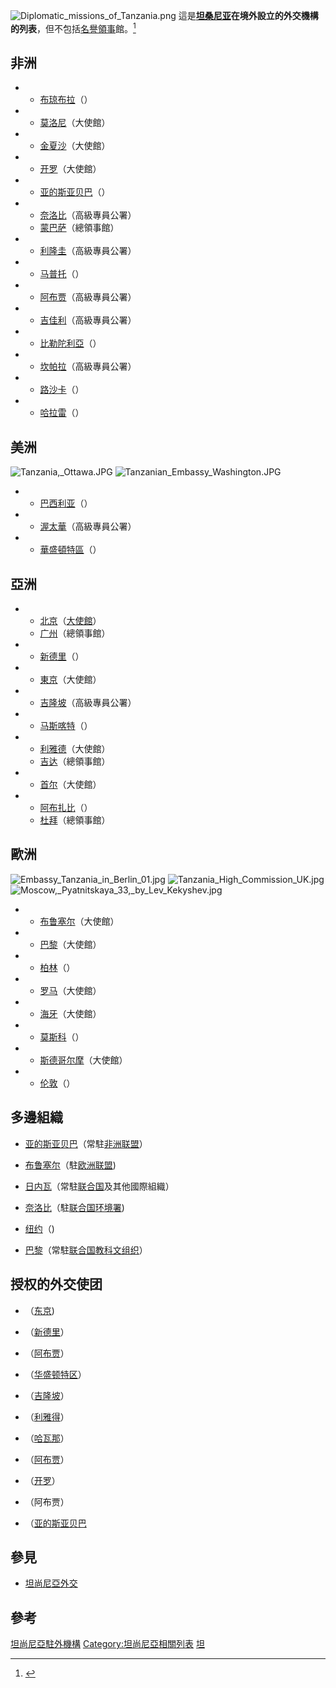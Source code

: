 {{NoteTA
|G1=Toponym
}}
[[File:Diplomatic_missions_of_Tanzania.png|thumb]]
這是'''[[坦桑尼亚|坦桑尼亚]]在境外設立的外交機構的列表'''，但不包括[[名譽領事|名譽領事]]館。<ref>{{cite web |url=http://www.foreign.go.tz/index.php/missions/ |title=Tanzania Missions Abroad |date= |work= |publisher={{link-en|坦尚尼亞外交和國際合作部|Ministry of Foreign Affairs and International Cooperation (Tanzania)}} |accessdate=2013年3月17日 |archive-url=https://web.archive.org/web/20130402043607/http://www.foreign.go.tz/index.php/missions/ |archive-date=2013年4月2日 |dead-url=yes }}{{en}}</ref>

==非洲==
*{{BDI}}
** [[布琼布拉|布琼布拉]]（{{link-en|坦尚尼亞駐蒲隆地大使館|Embassy of Tanzania, Bujumbura|大使館}}）
*{{COM}}
** [[莫洛尼|莫洛尼]]（大使館）
*{{COD}}
** [[金夏沙|金夏沙]]（大使館）
*{{EGY}}
** [[开罗|开罗]]（大使館）
*{{ETH}}
** [[亚的斯亚贝巴|亚的斯亚贝巴]]（{{link-en|坦尚尼亞駐衣索比亞大使館|Embassy of Tanzania, Addis Ababa|大使館}}）
*{{KEN}}
** [[奈洛比|奈洛比]]（高級專員公署）
** [[蒙巴萨|蒙巴萨]]（總領事館）
*{{MWI}}
** [[利隆圭|利隆圭]]（高級專員公署）
*{{MOZ}}
** [[马普托|马普托]]（{{link-en|坦尚尼亞駐莫三比克高級專員公署|High Commission of Tanzania, Maputo|高級專員公署}}）
*{{NGA}}
** [[阿布贾|阿布贾]]（高級專員公署）
*{{RWA}}
** [[吉佳利|吉佳利]]（高級專員公署）
*{{ZAF}}
** [[比勒陀利亞|比勒陀利亞]]（{{link-en|坦尚尼亞駐南非高級專員公署|High Commission of Tanzania, Pretoria|高級專員公署}}）
*{{UGA}}
** [[坎帕拉|坎帕拉]]（高級專員公署）
*{{ZMB}}
** [[路沙卡|路沙卡]]（{{link-en|坦尚尼亞駐尚比亞高級專員公署|High Commission of Tanzania, Lusaka|高級專員公署}}）
*{{ZWE}}
** [[哈拉雷|哈拉雷]]（{{link-en|坦尚尼亞駐辛巴威大使館|Embassy of Tanzania, Harare|大使館}}）

==美洲==
[[Image:Tanzania,_Ottawa.JPG|thumb]]
[[File:Tanzanian_Embassy_Washington.JPG|thumb]]
*{{BRA}}
** [[巴西利亚|巴西利亚]]（{{link-en|坦尚尼亞駐巴西大使館|Embassy of Tanzania, Brasília|大使館}}）
*{{CAN}}
** [[渥太華|渥太華]]（高級專員公署）
*{{USA}}
** [[华盛顿哥伦比亚特区|華盛頓特區]]（{{link-en|坦尚尼亞駐美國大使館|Embassy of Tanzania, Washington, D.C.|大使館}}）

==亞洲==
*{{CHN}}
** [[北京市|北京]]（[[坦桑尼亚驻华大使馆|大使館]]）
** [[广州|广州]]（總領事館）
*{{IND}}
** [[新德里|新德里]]（{{link-en|坦尚尼亞駐印度高級專員公署|High Commission of Tanzania, New Delhi|高級專員公署}}）
*{{JPN}}
** [[東京都|東京]]（大使館）
*{{MYS}}
** [[吉隆坡|吉隆坡]]（高級專員公署）
*{{OMN}}
** [[马斯喀特|马斯喀特]]（{{link-en|坦尚尼亞駐阿曼大使館|Embassy of Tanzania, Muscat|大使館}}）
*{{SAU}}
** [[利雅德|利雅德]]（大使館）
** [[吉达|吉达]]（總領事館）
*{{ROK}}
** [[首尔|首尔]]（大使館）
*{{ARE}}
** [[阿布扎比|阿布扎比]]（{{link-en|坦尚尼亞駐阿聯大使館|Embassy of Tanzania, Abu Dhabi|大使館}}）
** [[杜拜|杜拜]]（總領事館）

==歐洲==
[[Image:Embassy_Tanzania_in_Berlin_01.jpg|thumb]]
[[File:Tanzania_High_Commission_UK.jpg|thumb]]
[[File:Moscow,_Pyatnitskaya_33,_by_Lev_Kekyshev.jpg|thumb]]

*{{BEL}}
** [[布鲁塞尔|布鲁塞尔]]（大使館）
*{{FRA}}
** [[巴黎|巴黎]]（大使館）
*{{DEU}}
** [[柏林|柏林]]（{{link-en|坦尚尼亞駐德國大使館|Embassy of Tanzania, Berlin|大使館}}）
*{{ITA}}
** [[罗马|罗马]]（大使館）
*{{NLD}}
** [[海牙|海牙]]（大使館）
*{{RUS}}
** [[莫斯科|莫斯科]]（{{link-en|坦尚尼亞駐俄羅斯大使館|Embassy of Tanzania, Moscow|大使館}}）
*{{SWE}}
** [[斯德哥尔摩|斯德哥尔摩]]（大使館）
*{{GBR}}
** [[伦敦|伦敦]]（{{link-en|坦尚尼亞駐英國高級專員公署|High Commission of Tanzania, London|高級專員公署}}）

==多邊組織==
* [[亚的斯亚贝巴|亚的斯亚贝巴]]（常駐[[非洲联盟|非洲联盟]]）
* {{EU}} [[布鲁塞尔|布鲁塞尔]]（駐[[欧洲联盟|欧洲联盟]])
* {{UNO}} [[日内瓦|日内瓦]]（常駐[[联合国|联合国]]及其他國際組織）
* [[奈洛比|奈洛比]]（駐[[联合国环境署|联合国环境署]])
* {{UNO}} [[纽约|纽约]]（{{link-en|坦尚尼亞常駐聯合國代表|Permanent Representative of Tanzania to the United Nations|常駐聯合國}})
* {{Flag|UNESCO}} [[巴黎|巴黎]]（常駐[[联合国教科文组织|联合国教科文组织]]）

==授权的外交使团==
* {{AUS}}（[[东京|东京]])
* {{孟加拉国}}（[[新德里|新德里]]）
* {{CAF}}（[[阿布贾|阿布贾]]）
* {{DMA}}（[[华盛顿特区|华盛顿特区]]）
* {{印度尼西亚}}（[[吉隆坡|吉隆坡]]）
* {{IRN}}（[[利雅得|利雅得]]）
* {{MSR}}（[[哈瓦那|哈瓦那]]）
* {{SLE}}（[[阿布贾|阿布贾]]）
* {{SYR}}（[[开罗|开罗]]）
* {{TOG}}（阿布贾）
* {{也门}}（[[亚的斯亚贝巴|亚的斯亚贝巴]]

==參見==
* [[坦尚尼亞外交|坦尚尼亞外交]]

==參考==
{{commons|Category:Embassies of Tanzania}}
{{Reflist}}

{{坦桑尼亞外交}}
{{Africa topic|駐外機構列表|countries_only=yes}}

[[Category:坦尚尼亞駐外機構|]]
[[Category:坦尚尼亞相關列表|Category:坦尚尼亞相關列表]]
[[Category:各國駐外機構列表|坦]]